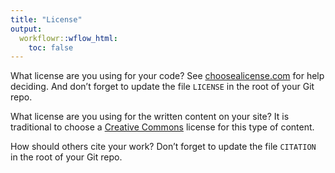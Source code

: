 ```yaml
---
title: "License"
output:
  workflowr::wflow_html:
    toc: false
---
```


What license are you using for your code? See [choosealicense.com][choose] for
help deciding. And don't forget to update the file `LICENSE` in the root of your
Git repo.

What license are you using for the written content on your site? It is
traditional to choose a [Creative Commons][cc] license for this type of content.

[choose]: http://choosealicense.com/
[cc]: https://creativecommons.org/choose/

How should others cite your work? Don't forget to update the file `CITATION` in
the root of your Git repo.
